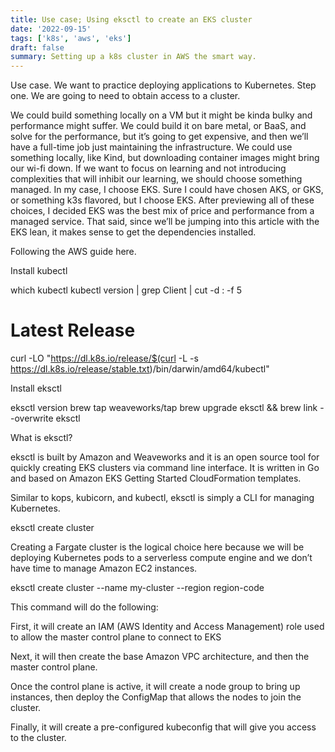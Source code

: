 ```yaml
---
title: Use case; Using eksctl to create an EKS cluster
date: '2022-09-15'
tags: ['k8s', 'aws', 'eks']
draft: false
summary: Setting up a k8s cluster in AWS the smart way.
---
```


Use case. We want to practice deploying applications to Kubernetes. Step one. We are going to need to obtain access to a cluster.

We could build something locally on a VM but it might be kinda bulky and performance might suffer. We could build it on bare metal, or BaaS, and solve for the performance, but it’s going to get expensive, and then we’ll have a full-time job just maintaining the infrastructure. We could use something locally, like Kind, but downloading container images might bring our wi-fi down. If we want to focus on learning and not introducing complexities that will inhibit our learning, we should choose something managed. In my case, I choose EKS. Sure I could have chosen AKS, or GKS, or something k3s flavored, but I choose EKS. After previewing all of these choices, I decided EKS was the best mix of price and performance from a managed service. That said, since we’ll be jumping into this article with the EKS lean, it makes sense to get the dependencies installed.

Following the AWS guide here.

Install kubectl

which kubectl
kubectl version | grep Client | cut -d : -f 5

# Latest Release

curl -LO "https://dl.k8s.io/release/$(curl -L -s https://dl.k8s.io/release/stable.txt)/bin/darwin/amd64/kubectl"

Install eksctl

eksctl version
brew tap weaveworks/tap
brew upgrade eksctl && brew link --overwrite eksctl

What is eksctl?

eksctl is built by Amazon and Weaveworks and it is an open source tool for quickly creating EKS clusters via command line interface. It is written in Go and based on Amazon EKS Getting Started CloudFormation templates.

Similar to kops, kubicorn, and kubectl, eksctl is simply a CLI for managing Kubernetes.

eksctl create cluster

Creating a Fargate cluster is the logical choice here because we will be deploying Kubernetes pods to a serverless compute engine and we don’t have time to manage Amazon EC2 instances.

eksctl create cluster --name my-cluster --region region-code

This command will do the following:

First, it will create an IAM (AWS Identity and Access Management) role used to allow the master control plane to connect to EKS

Next, it will then create the base Amazon VPC architecture, and then the master control plane.

Once the control plane is active, it will create a node group to bring up instances, then deploy the ConfigMap that allows the nodes to join the cluster.

Finally, it will create a pre-configured kubeconfig that will give you access to the cluster.
